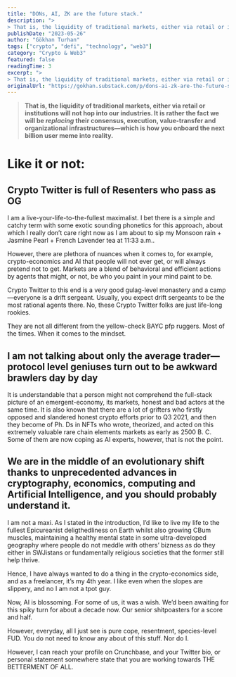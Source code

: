 ```yaml
---
title: "DONs, AI, ZK are the future stack."
description: ">
> That is, the liquidity of traditional markets, either via retail or institutions will not hop into our industries."
publishDate: "2023-05-26"
author: "Gökhan Turhan"
tags: ["crypto", "defi", "technology", "web3"]
category: "Crypto & Web3"
featured: false
readingTime: 3
excerpt: ">
> That is, the liquidity of traditional markets, either via retail or institutions will not hop into our industries. It is rather the fact we will be replacing their consensus, execution,..."
originalUrl: "https://gokhan.substack.com/p/dons-ai-zk-are-the-future-stack"
---
```


>
> **That is, the liquidity of traditional markets, either via retail or institutions will not hop into our industries. It is rather the fact we will be *****replacing***** their consensus, execution, value-transfer and organizational infrastructures—which is how you onboard the next billion user meme into reality.**
>

# Like it or not:

## Crypto Twitter is full of Resenters who pass as OG

I am a live-your-life-to-the-fullest maximalist. I bet there is a simple and catchy term with some exotic sounding phonetics for this approach, about which I really don’t care right now as I am about to sip my Monsoon rain + Jasmine Pearl + French Lavender tea at 11:33 a.m..

However, there are plethora of nuances when it comes to, for example, crypto-economics and AI that people will not ever get, or will always pretend not to get. Markets are a blend of behavioral and efficient actions by agents that might, or not, be who you paint in your mind paint to be.

Crypto Twitter to this end is a very good gulag-level monastery and a camp—everyone is a drift sergeant. Usually, you expect drift sergeants to be the most rational agents there. No, these Crypto Twitter folks are just life-long rookies.

They are not all different from the yellow-check BAYC pfp ruggers. Most of the times. When it comes to the mindset.

## I am not talking about only the average trader—protocol level geniuses turn out to be awkward brawlers day by day

It is understandable that a person might not comprehend the full-stack picture of an emergent-economy, its markets, honest and bad actors at the same time. It is also known that there are a lot of grifters who firstly opposed and slandered honest crypto efforts prior to Q3 2021, and then they become of Ph. Ds in NFTs who wrote, theorized, and acted on this extremely valuable rare chain elements markets as early as 2500 B. C. Some of them are now coping as AI experts, however, that is not the point.

## We are in the middle of an evolutionary shift thanks to unprecedented advances in cryptography, economics, computing and Artificial Intelligence, and you should probably understand it.

I am not a maxi. As I stated in the introduction, I’d like to live my life to the fullest Epicureanist deligthedliness on Earth whilst also growing CBum muscles, maintaining a healthy mental state in some ultra-developed geography where people do not meddle with others’ bizness as do they either in SWJistans or fundamentally religious societies that the former still help thrive.

Hence, I have always wanted to do a thing in the crypto-economics side, and as a freelancer, it’s my 4th year. I like even when the slopes are slippery, and no I am not a tpot guy.

Now, AI is blossoming. For some of us, it was a wish. We’d been awaiting for this spiky turn for about a decade now. Our senior shitpoasters for a score and half.

However, everyday, all I just see is pure cope, resentment, species-level FUD. You do not need to know any about of this stuff. Nor do I.

However, I can reach your profile on Crunchbase, and your Twitter bio, or personal statement somewhere state that you are working towards THE BETTERMENT OF ALL.